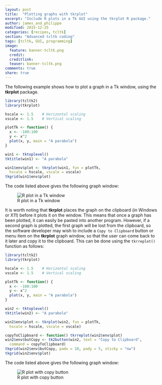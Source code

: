 ```yaml
---
layout: post
title:  "Plotting graphs with tkrplot"
excerpt: "Include R plots in a Tk GUI using the tkrplot R package."
author: james_and_philippe
modified: 2015-12-25
categories: [recipes, tcltk]
section: "Advanced tcltk coding"
tags: [tcltk, GUI, programming]
image:
  feature: banner-tcltk.png
  credit: 
  creditlink: 
  teaser: banner-tcltk.png
comments: true
share: true
---
```


The following example shows how to plot a graph in a Tk window, using the **tkrplot** package.

```r
library(tcltk2)
library(tkrplot)

hscale <- 1.5    # Horizontal scaling
vscale <- 1.5    # Vertical scaling

plotTk <- function() {
  x <- -100:100
  y <- x^2
  plot(x, y, main = "A parabola")
}

win1 <- tktoplevel()
tktitle(win1) <- "A parabola"

win1$env$plot <- tkrplot(win1, fun = plotTk,
  hscale = hscale, vscale = vscale)
tkgrid(win1$env$plot)
```

The code listed above gives the following graph window:

![R plot in a Tk window]({{ site.images }}/recipes-tcltk/plot.png)

It is worth noting that **tkrplot** places the graph on the clipboard (in Windows or X11) before it plots it on the window. This means that once a graph has been plotted, it can easily be pasted into another program. However, if a second graph is plotted, the first graph will be lost from the clipboard, so the software developer may wish to include a `Copy to Clipboard` button or menu item on the **tkrplot** graph window, so that the user can come back to it later and copy it to the clipboard. This can be done using the `tkrreplot()` function as follows:

```r
library(tcltk2)
library(tkrplot)

hscale <- 1.5    # Horizontal scaling
vscale <- 1.5    # Vertical scaling

plotTk <- function() {
  x <- -100:100
  y <- x^2
  plot(x, y, main = "A parabola")
}

win2 <- tktoplevel()
tktitle(win2) <- "A parabola"

win2$env$plot <- tkrplot(win2, fun = plotTk,
  hscale = hscale, vscale = vscale)

copyToClipboard <- function() tkrreplot(win2$env$plot)
win2$env$butCopy <- tk2button(win2, text = "Copy to Clipboard",
  command = copyToClipboard)
tkgrid(win2$env$butCopy, padx = 10, pady = 5, sticky = "nw")
tkgrid(win2$env$plot)
```

The code listed above gives the following graph window:

![R plot with copy button]({{ site.images }}/recipes-tcltk/plot2.png)
